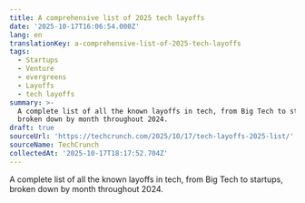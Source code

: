 ```yaml
---
title: A comprehensive list of 2025 tech layoffs
date: '2025-10-17T16:06:54.000Z'
lang: en
translationKey: a-comprehensive-list-of-2025-tech-layoffs
tags:
  - Startups
  - Venture
  - evergreens
  - Layoffs
  - tech layoffs
summary: >-
  A complete list of all the known layoffs in tech, from Big Tech to startups,
  broken down by month throughout 2024.
draft: true
sourceUrl: 'https://techcrunch.com/2025/10/17/tech-layoffs-2025-list/'
sourceName: TechCrunch
collectedAt: '2025-10-17T18:17:52.704Z'
---
```

A complete list of all the known layoffs in tech, from Big Tech to startups, broken down by month throughout 2024.
